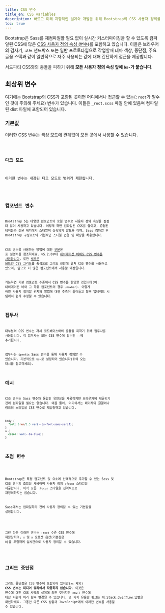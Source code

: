 ```yaml
---
title: CSS 변수
title_en: CSS variables
description: 빠르고 미래 지향적인 설계와 개발을 위해 Bootstrap의 CSS 사용자 정의를 사용합니다.
toc: true
---
```


Bootstrap은 Sass를 재컴파일할 필요 없이 실시간 커스터마이징을 할 수 있도록 컴파일된 CSS에 많은 [CSS 사용자 정의 속성 (변수)](https://developer.mozilla.org/en-US/docs/Web/CSS/Using_CSS_custom_properties)를 포함하고 있습니다. 이들은 브라우저의 검사기, 코드 샌드박스 또는 일반 프로토타입으로 작업할때 테마 색상, 중단점, 주요 글꼴 스택과 같이 일반적으로 자주 사용되는 값에 대해 간단하게 접근을 제공합니다.

서드파티 CSS와의 충돌을 피하기 위해 **모든 사용자 정의 속성 앞에 `bs-`가 붙습니다.**

## 최상위 변수

여기에는 Bootstrap의 CSS가 포함된 곳이면 어디에서나 접근할 수 있는(`:root`가 필수인 것에 주의해 주세요) 변수가 있습니다. 이들은 `_root.scss` 파일 안에 있음며 컴파일된 dist 파일에 포함되어 있습니다.

### 기본값

이러한 CSS 변수는 색상 모드에 관계없이 모든 곳에서 사용할 수 있습니다.

<Code lang="css" filePath="dist/css/bootstrap.css" fileMatch=":(root,\n\[data-bs-theme=light\] {[^}]*})" />

### 다크 모드

이러한 변수는 내장된 다크 모드로 범위가 제한됩니다.

<Code lang="css" filePath="dist/css/bootstrap.css" fileMatch="(\[data-bs-theme=dark\] {[^}]*})" />

## 컴포넌트 변수

Bootstrap 5는 다양한 컴포넌트의 로컬 변수로 사용자 정의 속성을 점점 더 많이 사용하고 있습니다. 이렇게 하면 컴파일된 CSS를 줄이고, 중첩된 테이블과 같은 위치에서 스타일이 상속되지 않도록 하며, Sass 컴파일 후 Bootstrap 구성요소의 기본적인 스타일 변경 및 확장을 허용합니다.

CSS 변수를 사용하는 방법에 대한 [부분]([[docsref:/content/tables#how-do-the-variants-and-accented-tables-work]])은 표 설명서를 참조하세요. v5.2.0부터 [내비게이션 바에도 CSS 변수를 사용합니다]([[docsref:/components/navbar#css]]). 또한 [새로운 옵트인 CSS 그리드]([[docsref:/layout/css-grid]])를 중심으로 그리드 전반에 걸쳐 CSS 변수를 사용하고 있으며, 앞으로 더 많은 컴포넌트에서 사용할 예정입니다.

가능하면 기본 컴포넌트 수준에서 CSS 변수를 할당할 것입니다(예: 내비게이션 바와 그 하위 컴포넌트의 경우 `.navbar`). 이렇게 하면 사용자 정의할 위치와 방법에 대한 추측이 줄어들고 향후 업데이트 시 팀에서 쉽게 수정할 수 있습니다.

## 접두사

대부분의 CSS 변수는 자체 코드베이스와의 충돌을 피하기 위해 접두사를 사용합니다. 이 접두사는 모든 CSS 변수에 필수인 `--`에 추가됩니다.

접두사는 `$prefix` Sass 변수를 통해 사용자 정의할 수 있습니다. 기본적으로 `bs-`로 설정되어 있습니다(뒤에 오는 대시를 참고하세요).

## 예시

CSS 변수는 Sass 변수와 동일한 유연성을 제공하지만 브라우저에 제공되기 전에 컴파일할 필요는 없습니다. 예를 들어, 여기에서는 페이지의 글꼴이나 링크의 스타일을 CSS 변수로 재설정하고 있습니다.

```css
body {
  font: 1rem/1.5 var(--bs-font-sans-serif);
}
a {
  color: var(--bs-blue);
}
```

## 초점 변수

<AddedIn version="5.3.0" />

Bootstrap은 특정 컴포넌트 및 요소에 선택적으로 추가할 수 있는 Sass 및 CSS 변수의 조합을 사용하여 사용자 정의 `:focus` 스타일을 제공합니다. 아직 모든 `:focus` 스타일을 전역적으로 재정의하지는 않습니다.

Sass에서는 컴파일하기 전에 사용자 정의할 수 있는 기본값을 설정합니다.

<ScssDocs name="focus-ring-variables" file="scss/_variables.scss" />

그런 다음 이러한 변수는 `:root` 수준 CSS 변수에 재할당되며, `x` 및 `y` 오프셋 옵션(기본값은 `0`)을 포함하여 실시간으로 사용자 정의할 수 있습니다.

<ScssDocs name="root-focus-variables" file="scss/_root.scss" />

## 그리드 중단점

그리드 중단점은 CSS 변수에 포함되어 있지만(`xs` 제외) **CSS 변수는 미디어 쿼리에서 작동하지 않습니다**. 이것은 변수에 대한 CSS 사양의 설계에 의한 것이지만 `env()` 변수에 대한 지원에 따라 향후 변경될 수 있습니다. 몇 가지 유용한 링크는 [이 Stack Overflow 답변](https://stackoverflow.com/a/47212942)을 확인하세요. 그동안 다른 CSS 상황과 JavaScript에서 이러한 변수를 사용할 수 있습니다.
